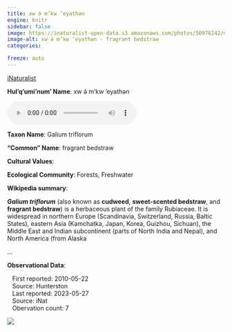 ```yaml
---
title: xw ə́ m’kw ’eyathən
engine: knitr
sidebar: false
image: https://inaturalist-open-data.s3.amazonaws.com/photos/50976242/medium.jpg
image-alt: xw ə́ m’kw ’eyathən - fragrant bedstraw
categories:

freeze: auto
---
```


<div role="img" class="imerss-photo" style="background-image: url(https://inaturalist-open-data.s3.amazonaws.com/photos/50976242/medium.jpg)" 
 alt="xw ə́ m’kw ’eyathən - fragrant bedstraw">
 <a href="https://www.inaturalist.org/taxa/53065" target="_blank" class="taxonDisplay-iNat-extern">iNaturalist<span class="external-link"></span></a>
</div>

**Hul'q'umi'num' Name**: xw ə́ m’kw ’eyathən

<audio controls>
  <source src="../../NA" type="audio/mpeg">
</audio>

**Taxon Name**: Galium triflorum

**"Common" Name**: fragrant bedstraw

**Cultural Values**:

:::{layout-nrow=1}

:::

**Ecological Community**: Forests, Freshwater

**Wikipedia summary**:
<p class="mw-empty-elt">
</p>

<p><i><b>Galium triflorum</b></i> (also known as <b>cudweed</b>, <b>sweet-scented bedstraw</b>, and <b>fragrant bedstraw</b>) is a herbaceous plant of the family Rubiaceae. It is widespread in northern Europe (Scandinavia, Switzerland, Russia, Baltic States), eastern Asia (Kamchatka, Japan, Korea, Guizhou, Sichuan), the Middle East and Indian subcontinent (parts of North India and Nepal), and North America (from Alaska</p>...

**Observational Data**:

|    First reported: 2010-05-22

|    Source: Hunterston

|    Last reported: 2023-05-27

|    Source: iNat

|    Obervation count: 7

![](community_dist.png)
